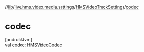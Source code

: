 //[lib](../../../index)/[live.hms.video.media.settings](../index)/[HMSVideoTrackSettings](index)/[codec](codec)

# codec

[androidJvm]\
val [codec](codec): [HMSVideoCodec](../../live.hms.video.media.codec/-h-m-s-video-codec/index)

